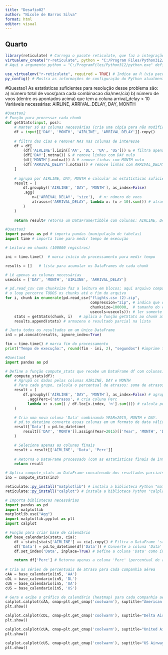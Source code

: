 ---
title: "Desafio02"
author: "Nicole de Barros Silva"
format: html
editor: visual
---

## Quarto

```{r}
library(reticulate) # Carrega o pacote reticulate, que faz a integração entre R e Python
virtualenv_create("r-reticulate", python = "C:/Program Files/Python312/python.exe") # Cria um ambiente virtual chamado "r-reticulate"
# Aqui o argumento python = "C:/ProgramFiles/Python312/python.exe" define explicitamente qual executável Python será usado para criar o virtualenv
```
```{r}
use_virtualenv("r-reticulate", required = TRUE) # Indica ao R (via pacote reticulate) que deve usar o ambiente virtual "r-reticulate".
py_config() # Mostra as informações de configuração do Python atualmente em uso pelo reticulate
```
#Questao1
As estatísticas suficientes para resolução desse problema são:
a) número total de voos(para cada combinacao dia/mes/cia)
b) número de voos (dentre os apontados acima) que tem a coluna arrival_delay > 10 
Variáveis necessárias: AIRLINE, ARRIVAL_DELAY, DAY, MONTH


```{python}
#Questao2
# Função para processar cada chunk
def getStats(input, pos):
    # manter só as colunas necessárias (cria uma cópia para não modificar o DataFrame original)
    df = input[['DAY', 'MONTH', 'AIRLINE', 'ARRIVAL_DELAY']].copy()
    
    # filtro das cias e remover NAs nas colunas de interesse
    df = df[
        (df['AIRLINE'].isin(['AA', 'DL', 'UA', 'US'])) & # filtra apenas as 4 cias pedidas
        (df['DAY'].notna()) & # remove linhas com DAY nulo
        (df['MONTH'].notna()) & # remove linhas com MONTH nulo
        (df['ARRIVAL_DELAY'].notna()) # remove linhas com ARRIVAL_DELAY nulo
    ]
    
    # agrupa por AIRLINE, DAY, MONTH e calcular as estatísticas suficientes:
    result = (
        df.groupby(['AIRLINE', 'DAY', 'MONTH'], as_index=False)
        .agg(
            n=('ARRIVAL_DELAY', 'size'),  # n: número de voos
            atrasos=('ARRIVAL_DELAY', lambda x: (x > 10).sum()) # atrasos: conta quantos ARRIVAL_DELAY > 10 (atrasos superior a 10 minutos)
        )
    )
    
    return result# retorna um DataFrame/tibble com colunas: AIRLINE, DAY, MONTH, n, atrasos
```

```{python}
#Questao3
import pandas as pd # importa pandas (manipulação de tabelas)
import time # importa time para medir tempo de execução

# Leitura em chunks (100000 registros)

ini = time.time()  # marca início do processamento para medir tempo

results = []   # lista para acumular os DataFrames de cada chunk

# Lê apenas as colunas necessárias 
usecols = ['DAY', 'MONTH', 'AIRLINE', 'ARRIVAL_DELAY']

# pd.read_csv com chunksize faz a leitura em blocos; aqui arquivo compactado em zip
# o loop percorre TODOS os chunks até o fim do arquivo
for i, chunk in enumerate(pd.read_csv("flights.csv (2).zip", 
                                      compression="zip", # indica que o arquivo está compactado em zip
                                      chunksize=100000,  # tamanho do chunk (100.000 linhas por iteração)
                                      usecols=usecols)): # ler somente as colunas especificadas para economizar memória
    stats = getStats(chunk, i)   # aplica a função getStats ao chunk atual
    results.append(stats) # armazena o resultado parcial na lista

# Junta todos os resultados em um único DataFrame
in3 = pd.concat(results, ignore_index=True)

fim = time.time() # marca fim do processamento
print("Tempo de execução:", round(fim - ini, 2), "segundos") #imprime tempo total
```

```{python}
#Questao4
import pandas as pd

# Define a função compute_stats que recebe um DataFrame df com colunas: AIRLINE, DAY, MONTH, n (total de voos), atrasos (número de voos atrasados > 10min)
def compute_stats(df):
    # Agrupa os dados pelas colunas AIRLINE, DAY e MONTH
    # Para cada grupo, calcula o percentual de atrasos: soma de atrasos do grupo / soma de voos (n) do grupo
    result = (
        df.groupby(['AIRLINE', 'DAY', 'MONTH'], as_index=False) # agrupa por companhia, dia e mês
          .agg(Perc=('atrasos', # cria coluna Perc
          lambda x: x.sum() / df.loc[x.index, 'n'].sum())) # calcula percentual de atrasos
    )

    # Cria uma nova coluna 'Data' combinando YEAR=2015, MONTH e DAY.
    # pd.to_datetime converte essas colunas em um formato de data válido (AAAA-MM-DD)    
    result['Data'] = pd.to_datetime(
        result[['DAY', 'MONTH']].assign(Year=2015)[['Year', 'MONTH', 'DAY']]
    )

    # Seleciona apenas as colunas finais
    result = result[['AIRLINE', 'Data', 'Perc']]
   
    # Retorna o DataFrame processado (com as estatísticas finais de interesse)
    return result

# Aplica compute_stats ao DataFrame concatenado dos resultados parciais
in5 = compute_stats(in3)
```

```{r}
reticulate::py_install("matplotlib") # instala a biblioteca Python "matplotlib" (usada para criar gráficos)
reticulate::py_install("calplot") # instala a biblioteca Python "calplot" (usada para gerar mapas de calor em formato de calendário)
```

```{python}
# Importa bibliotecas necessárias
import pandas as pd
import matplotlib
matplotlib.use("Agg") 
import matplotlib.pyplot as plt
import calplot

# Função para criar base de calendário
def base_calendario(stats, cia): 
    df = stats[stats['AIRLINE'] == cia].copy() # Filtra o DataFrame 'stats' apenas para a companhia aérea especificada (cia)
    df['Data'] = pd.to_datetime(df['Data']) # Converte a coluna 'Data' para o tipo datetime 
    df.set_index('Data', inplace=True) # Define a coluna 'Data' como índice do DataFrame (necessário para usar no calplot)

    return df['Perc'] # Retorna apenas a coluna 'Perc' (percentual de atrasos), indexada por data
  
# Cria as séries de percentuais de atraso para cada companhia aérea
cAA = base_calendario(in5, 'AA')
cDL = base_calendario(in5, 'DL')
cUA = base_calendario(in5, 'UA')
cUS = base_calendario(in5, 'US')

# Gera e exibe o gráfico de calendário (heatmap) para cada companhia aérea
calplot.calplot(cAA, cmap=plt.get_cmap('coolwarm'), suptitle="American Airlines")
plt.show()

calplot.calplot(cDL, cmap=plt.get_cmap('coolwarm'), suptitle="Delta Airlines")
plt.show()

calplot.calplot(cUA, cmap=plt.get_cmap('coolwarm'), suptitle="United Airlines")
plt.show()

calplot.calplot(cUS, cmap=plt.get_cmap('coolwarm'), suptitle="US Airways")
plt.show()

```

